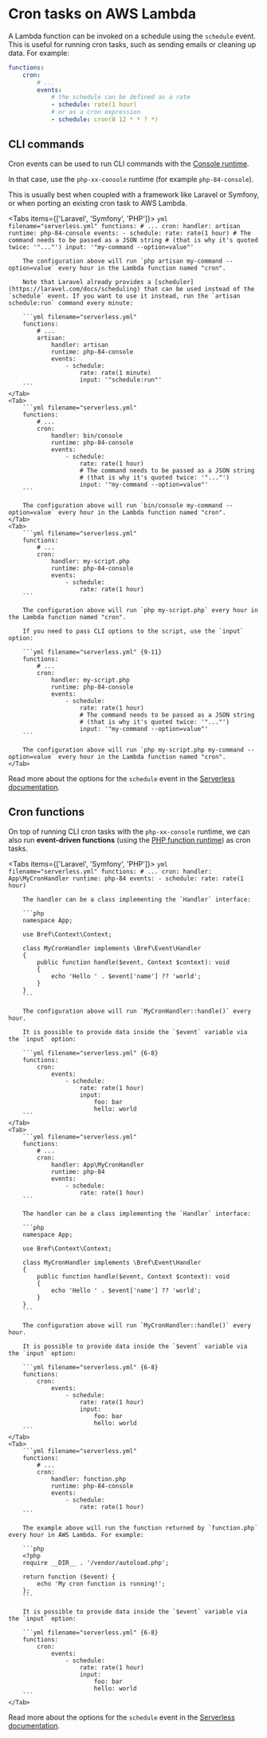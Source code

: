 
<NextSeo description="Learn how to create serverless cron functions with PHP on AWS Lambda." />

# Cron tasks on AWS Lambda

A Lambda function can be invoked on a schedule using the `schedule` event. This is useful for running cron tasks, such as sending emails or cleaning up data. For example:

```yml filename="serverless.yml" {5-8}
functions:
    cron:
        # ...
        events:
            # the schedule can be defined as a rate
            - schedule: rate(1 hour)
            # or as a cron expression
            - schedule: cron(0 12 * * ? *)
```

## CLI commands

Cron events can be used to run CLI commands with the [Console runtime](../runtimes/console.md).

In that case, use the `php-xx-console` runtime (for example `php-84-console`).

This is usually best when coupled with a framework like Laravel or Symfony, or when porting an existing cron task to AWS Lambda.

<Tabs items={['Laravel', 'Symfony', 'PHP']}>
    <Tab>
        ```yml filename="serverless.yml"
        functions:
            # ...
            cron:
                handler: artisan
                runtime: php-84-console
                events:
                    - schedule:
                        rate: rate(1 hour)
                        # The command needs to be passed as a JSON string
                        # (that is why it's quoted twice: '"..."')
                        input: '"my-command --option=value"'
        ```

        The configuration above will run `php artisan my-command --option=value` every hour in the Lambda function named "cron".

        Note that Laravel already provides a [scheduler](https://laravel.com/docs/scheduling) that can be used instead of the `schedule` event. If you want to use it instead, run the `artisan schedule:run` command every minute:

        ```yml filename="serverless.yml"
        functions:
            # ...
            artisan:
                handler: artisan
                runtime: php-84-console
                events:
                    - schedule:
                        rate: rate(1 minute)
                        input: '"schedule:run"'
        ```
    </Tab>
    <Tab>
        ```yml filename="serverless.yml"
        functions:
            # ...
            cron:
                handler: bin/console
                runtime: php-84-console
                events:
                    - schedule:
                        rate: rate(1 hour)
                        # The command needs to be passed as a JSON string
                        # (that is why it's quoted twice: '"..."')
                        input: '"my-command --option=value"'
        ```

        The configuration above will run `bin/console my-command --option=value` every hour in the Lambda function named "cron".
    </Tab>
    <Tab>
        ```yml filename="serverless.yml"
        functions:
            # ...
            cron:
                handler: my-script.php
                runtime: php-84-console
                events:
                    - schedule:
                        rate: rate(1 hour)
        ```

        The configuration above will run `php my-script.php` every hour in the Lambda function named "cron".

        If you need to pass CLI options to the script, use the `input` option:

        ```yml filename="serverless.yml" {9-11}
        functions:
            # ...
            cron:
                handler: my-script.php
                runtime: php-84-console
                events:
                    - schedule:
                        rate: rate(1 hour)
                        # The command needs to be passed as a JSON string
                        # (that is why it's quoted twice: '"..."')
                        input: '"my-command --option=value"'
        ```

        The configuration above will run `php my-script.php my-command --option=value` every hour in the Lambda function named "cron".
    </Tab>
</Tabs>

Read more about the options for the `schedule` event in the [Serverless documentation](https://www.serverless.com/framework/docs/providers/aws/events/schedule/).

## Cron functions

On top of running CLI cron tasks with the `php-xx-console` runtime, we can also run **event-driven functions** (using the [PHP function runtime](/docs/runtimes/function.md)) as cron tasks.

<Tabs items={['Laravel', 'Symfony', 'PHP']}>
    <Tab>
        ```yml filename="serverless.yml"
        functions:
            # ...
            cron:
                handler: App\MyCronHandler
                runtime: php-84
                events:
                    - schedule:
                        rate: rate(1 hour)
        ```

        The handler can be a class implementing the `Handler` interface:

        ```php
        namespace App;

        use Bref\Context\Context;

        class MyCronHandler implements \Bref\Event\Handler
        {
            public function handle($event, Context $context): void
            {
                echo 'Hello ' . $event['name'] ?? 'world';
            }
        }
        ```

        The configuration above will run `MyCronHandler::handle()` every hour.

        It is possible to provide data inside the `$event` variable via the `input` option:

        ```yml filename="serverless.yml" {6-8}
        functions:
            cron:
                events:
                    - schedule:
                        rate: rate(1 hour)
                        input:
                            foo: bar
                            hello: world
        ```
    </Tab>
    <Tab>
        ```yml filename="serverless.yml"
        functions:
            # ...
            cron:
                handler: App\MyCronHandler
                runtime: php-84
                events:
                    - schedule:
                        rate: rate(1 hour)
        ```

        The handler can be a class implementing the `Handler` interface:

        ```php
        namespace App;

        use Bref\Context\Context;

        class MyCronHandler implements \Bref\Event\Handler
        {
            public function handle($event, Context $context): void
            {
                echo 'Hello ' . $event['name'] ?? 'world';
            }
        }
        ```

        The configuration above will run `MyCronHandler::handle()` every hour.

        It is possible to provide data inside the `$event` variable via the `input` option:

        ```yml filename="serverless.yml" {6-8}
        functions:
            cron:
                events:
                    - schedule:
                        rate: rate(1 hour)
                        input:
                            foo: bar
                            hello: world
        ```
    </Tab>
    <Tab>
        ```yml filename="serverless.yml"
        functions:
            # ...
            cron:
                handler: function.php
                runtime: php-84-console
                events:
                    - schedule:
                        rate: rate(1 hour)
        ```

        The example above will run the function returned by `function.php` every hour in AWS Lambda. For example:

        ```php
        <?php
        require __DIR__ . '/vendor/autoload.php';

        return function ($event) {
            echo 'My cron function is running!';
        };
        ```

        It is possible to provide data inside the `$event` variable via the `input` option:

        ```yml filename="serverless.yml" {6-8}
        functions:
            cron:
                events:
                    - schedule:
                        rate: rate(1 hour)
                        input:
                            foo: bar
                            hello: world
        ```
    </Tab>
</Tabs>

Read more about the options for the `schedule` event in the [Serverless documentation](https://www.serverless.com/framework/docs/providers/aws/events/schedule/).
